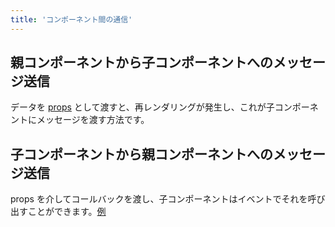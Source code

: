 ```yaml
---
title: 'コンポーネント間の通信'
---
```


## 親コンポーネントから子コンポーネントへのメッセージ送信

データを [props](./properties) として渡すと、再レンダリングが発生し、これが子コンポーネントにメッセージを渡す方法です。

## 子コンポーネントから親コンポーネントへのメッセージ送信

props を介してコールバックを渡し、子コンポーネントはイベントでそれを呼び出すことができます。[例](callbacks#passing-callbacks-as-props)